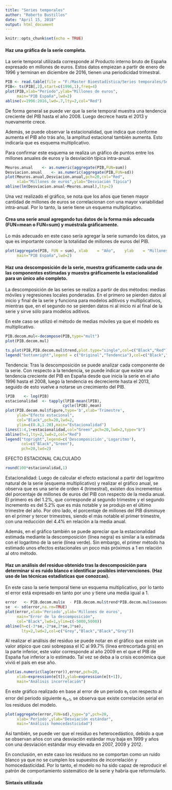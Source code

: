 ```yaml
---
title: "Series temporales"
author: "Roberto Bustillos"
date: "April 15, 2018"
output: html_document
---
```


```r
knitr::opts_chunk$set(echo = TRUE)
```

#### Haz	una	gráfica	de	la	serie	completa.

La serie temporal utilizada corresponde al Producto interno bruto de España expresado en millones de euros. Estos datos empiezan a partir de enero de 1996 y terminan en diciembre de 2016, tienen una periodicidad trimestral.

```r
PIB	<- read.table(file = "F:/Master Bioestadística/Series temporales/Serie Temporal.csv",sep=";",header=TRUE)
PIB<- ts(PIB[,2],start=c(1996,1),freq=4)
plot(PIB,xlab="Periodo",ylab="Millones de euros",
     main="PIB España",lwd=2)
abline(v=1996:2016,lwd=.7,lty=2,col="Red")
```

De forma general se puede ver que la serie temporal muestra una tendencia creciente del PIB hasta el año 2008. Luego decrece hasta el 2013 y nuevamente crece.

Además, se puede observar la estacionalidad, que indica que conforme aumenta el PIB año trás año, la amplitud estacional también aumenta. Esto indicaría que es esquema multiplicativo.	

Para	confirmar	este esquema	se realiza un	gráfico	de	puntos	entre	los millones anuales de euros	y	la	desviación	típica	intra-anual.	

```r
Meuros.anual	<- as.numeric(aggregate(PIB,FUN=sum))
Desviacion.anual	<- as.numeric(aggregate(PIB,FUN=sd))
plot(Meuros.anual,Desviacion.anual,pch=20,col="Red",
     xlab="Millones de euros",ylab="Desviación Típica")
abline(lm(Desviacion.anual~Meuros.anual),lty=2)
```

Una vez realizado el gráfico, se nota que los años que tienen mayor cantidad de millones de euros se correlacionan con una mayor variabilidad intra-anual. Por lo tanto, la serie tiene un esquema multiplicativo.


#### Crea	 una	 serie	 anual	 agregando	 tus	 datos de	 la	 forma	 más	 adecuada	(FUN=mean	o	FUN=sum)	y muéstrala	gráficamente.

Lo más adecuado en este caso sería agregar la serie sumando los datos, ya que es importante conocer la totalidad de millones de euros del PIB.

```r
plot(aggregate(PIB,	FUN	= sum), xlab	= "Año",	ylab	= "Millones de euros",
     main="PIB España",lwd=2)
```


#### Haz	 una	 descomposición	 de	 la	 serie,	 muestra gráficamente	 cada	 una	 de	 las	componentes	 estimadas	 y	 muestra	 gráficamente	 la	 estacionalidad	 para	 un único	año	completo.

La descomposición de las series se realiza a partir de dos métodos: medias móviles y regresiones locales ponderadas. En el primero se pierden datos al inicio y final de la serie y funciona para modelos aditivos y multiplicativos, mientras que, en el segundo no se pierden datos ni al inicio ni al final de la serie y sirve sólo para modelos aditivos. 

En este caso se utilizó el método de medias móviles ya que el modelo es multiplicativo. 

```r
PIB.decom.mul<-decompose(PIB,type="mult")
plot(PIB.decom.mul)
```

```r
ts.plot(PIB,PIB.decom.mul$trend,plot.type="single",col=c("Black","Red"),lwd=c(1,2),xlab="Periodo",ylab="Millones de euros",main="Tendencia")
legend("bottomright",legend = c("Original","Tendencia"),col=c("Black","Red"),lty = c(1,1),lwd =c(1,2))
```

Tendencia: Tras la descomposición se puede analizar cada componente de la serie. Con respecto a la tendencia, se puede indicar que existe una tendencia creciente del PIB en España desde que inicia la serie en el año 1996 hasta el 2008, luego la tendencia es decreciente hasta el 2013, seguido de esto vuelve a notarse un crecimiento del PIB. 



```r
lPIB	<- log(PIB)
estacionalidad	<- tapply(lPIB-mean(lPIB),
                         cycle(lPIB),mean)
plot(PIB.decom.mul$figure,type='b',xlab='Trimestre',
     ylab="Efecto estacional",
     col="Black",pch=20,lwd=2,
     ylim=c(0.8,1.20),main="Estacionalidad")
lines(1:4,1+estacionalidad,col="Green",pch=20,lwd=2,type="b")
abline(h=1,lty=2,lwd=2,col="Red")
legend("topright",legend=c('Descomposición','Logaritmo'),
       col=c("Black","Green"),	
       pch=20,lwd=2)

```

EFECTO ESTACIONAL CALCULADO
```r
round(100*estacionalidad,1)
```


Estacionalidad: Luego de calcular el efecto estacional a partir del logaritmo natural de la serie (esquema multiplicativo) y realizar el gráfico anual, se observa que es una serie de orden 4 (trimestral), existen dos incrementos del porcentaje de millones de euros del PIB con respecto de la media anual. El primero es del 1.2%, que corresponde al segundo trimestre y el segundo incremento es del 5.2% que es más notable y se produjo en el último trimestre del año.
Por otro lado, el porcentaje de millones del PIB disminuye en el primer y tercer trimestres, siendo el más notable el primer trimestre, con una reducción del 4.4% en relación a la media anual. 

Además, en el gráfico también se puede apreciar que la estacionalidad estimada mediante la descomposición (línea negra) es similar a la estimada con el logaritmo de la serie (línea verde). Sin embargo, el primer método ha estimado unos efectos estacionales un poco más próximos a 1 en relación al otro método.    

 


#### Haz	un	análisis	del	residuo	obtenido	tras	la	descomposición	para	determinar	si	 es	 ruido	 blanco	 e	 identificar	 posibles	 intervenciones.	 (Haz	 uso	 de	 las	técnicas	estadísticas	que	conozcas).

En este caso la serie temporal tiene un esquema multiplicativo, por lo tanto el error está expresado en tanto por uno y tiene una media igual a 1.

```r
error	<- PIB.decom.mul$x	- PIB.decom.mul$trend*PIB.decom.mul$seasonal
se	<- sd(error,na.rm=TRUE)	
plot(error,xlab='Periodo',ylab='Millones de euros',
     main="Error de la descomposición",
     col="Black",lwd=1,ylim=c(-5000,5000))
abline(h=c(-3*se,-2*se,2*se,3*se),
       lty=2,lwd=2,col=c("Grey","Black","Black","Grey"))

```

Al realizar el análisis del residuo se puede notar en el gráfico que existe un valor atípico que casi sobrepasa el IC al 99.7% (línea entrecortada gris) en la parte inferior, este valor corresponde al año 2009 en el que el PIB de España fue inferior a lo estimado. Tal vez se deba a la crisis económica que vivió el país en ese año.

```r
plot(as.numeric(lag(error)),error,pch=20,
     xlab=expression(e[t]),ylab=expression(e[t+1]),
     main="Análisis incorrelación")

```

En este gráfico realizado en base al error de un periodo e~t~ con respecto al error del periodo siguiente e~t+1~, se observa que existe correlación serial en los residuos del modelo.  


```r
plot(aggregate(error,FUN=sd),type="p",pch=20,
     xlab='Periodo',ylab="Desviación estándar",
     main="Análisis homocedasticidad")
```

Así también, se puede ver que el residuo es heterocedástico, debido a que se observan años con una desviación estándar muy baja en 1999 y años con una desviación estándar muy elevada en 2007, 2009 y 2012. 

En conclusión, en este caso los residuos no se comportan como un ruido blanco ya que no se cumplen los supuestos de incorrelación y homocedasticidad. Por lo tanto, el modelo no ha sido capaz de reproducir el patrón de comportamiento sistemático de la serie y habría que reformularlo.



#### Sintaxis utilizada

\small

```r

```

